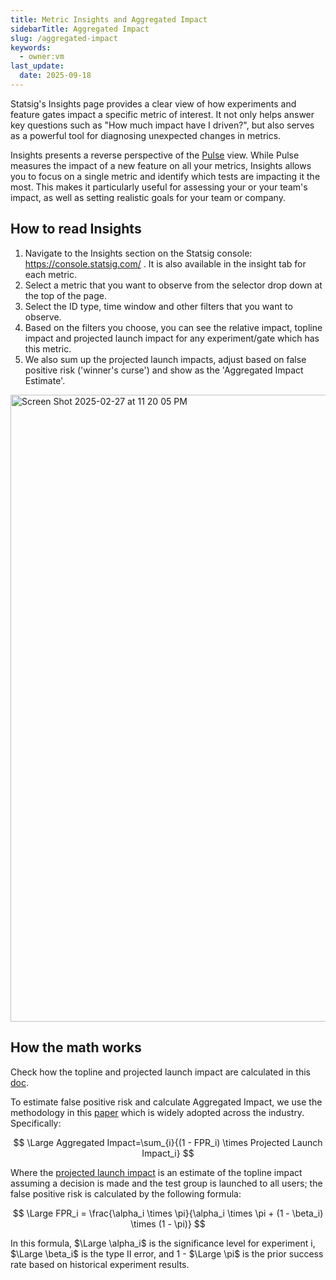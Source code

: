 ```yaml
---
title: Metric Insights and Aggregated Impact
sidebarTitle: Aggregated Impact
slug: /aggregated-impact
keywords:
  - owner:vm
last_update:
  date: 2025-09-18
---
```


Statsig's Insights page provides a clear view of how experiments and feature gates impact a specific metric of interest. It not only helps answer key questions such as "How much impact have I driven?", but also serves as a powerful tool for diagnosing unexpected changes in metrics.

Insights presents a reverse perspective of the [Pulse](/pulse/read-pulse) view. While Pulse measures the impact of a new feature on all your metrics, Insights allows you to focus on a single metric and identify which tests are impacting it the most. This makes it particularly useful for assessing your or your team's impact, as well as setting realistic goals for your team or company.

## How to read Insights

1. Navigate to the Insights section on the Statsig console: https://console.statsig.com/ . It is also available in the insight tab for each metric.
2. Select a metric that you want to observe from the selector drop down at the top of the page.
3. Select the ID type, time window and other filters that you want to observe.
4. Based on the filters you choose, you can see the relative impact, topline impact and projected launch impact for any experiment/gate which has this metric.
5. We also sum up the projected launch impacts, adjust based on false positive risk ('winner's curse') and show as the 'Aggregated Impact Estimate'.

<img width="1003" alt="Screen Shot 2025-02-27 at 11 20 05 PM" src="https://github.com/user-attachments/assets/430563dc-4794-4d69-a314-36c76a6fcf74" />

## How the math works

Check how the topline and projected launch impact are calculated in this [doc](https://docs.statsig.com/stats-engine/topline-impact/#computing-projected-launch-impact).

To estimate false positive risk and calculate Aggregated Impact, we use the methodology in this [paper](https://dl.acm.org/doi/10.1145/3534678.3539160) which is widely adopted across the industry. Specifically:

$$
\Large
Aggregated Impact=\sum_{i}{(1 - FPR_i) \times Projected Launch Impact_i}
$$

Where the [projected launch impact](https://docs.statsig.com/stats-engine/topline-impact/) is an estimate of the topline impact assuming a decision is made and the test group is launched to all users; the false positive risk is calculated by the following formula:

$$
\Large
FPR_i = \frac{\alpha_i \times \pi}{\alpha_i \times \pi + (1 - \beta_i) \times (1 - \pi)}
$$

In this formula, $\Large \alpha_i$ is the significance level for experiment i, $\Large \beta_i$ is the type II error, and 1 - $\Large \pi$ is the prior success rate based on historical experiment results.
